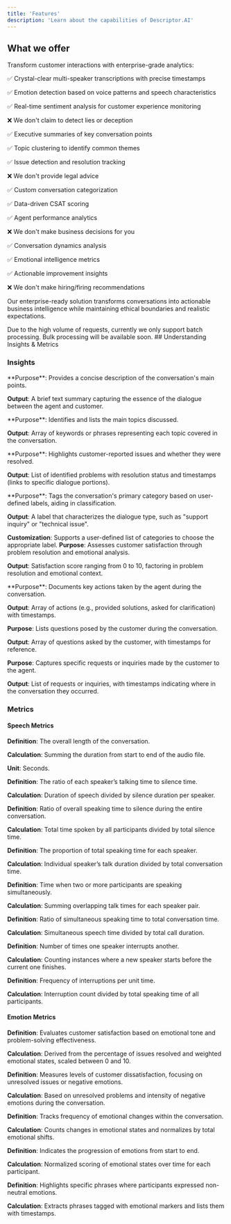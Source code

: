 ```yaml
---
title: 'Features'
description: 'Learn about the capabilities of Descriptor.AI'
---
```


## What we offer

Transform customer interactions with enterprise-grade analytics:

<CardGroup>

<Card title="Advanced Speech Intelligence" icon="waveform-lines">
  ✅ Crystal-clear multi-speaker transcriptions with precise timestamps
  
  ✅ Emotion detection based on voice patterns and speech characteristics
  
  ✅ Real-time sentiment analysis for customer experience monitoring
  
  ❌ We don't claim to detect lies or deception
  
</Card>

<Card title="Strategic Conversation Analysis" icon="chart-network">
  ✅ Executive summaries of key conversation points
  
  ✅ Topic clustering to identify common themes
  
  ✅ Issue detection and resolution tracking
    
  ❌ We don't provide legal advice
</Card>

<Card title="Business Intelligence" icon="magnifying-glass-chart">
  ✅ Custom conversation categorization
  
  ✅ Data-driven CSAT scoring
  
  ✅ Agent performance analytics
  
  ❌ We don't make business decisions for you
  
</Card>

<Card title="Performance Analytics" icon="chart-mixed">
  ✅ Conversation dynamics analysis
  
  ✅ Emotional intelligence metrics
  
  ✅ Actionable improvement insights
    
  ❌ We don't make hiring/firing recommendations
</Card>

</CardGroup>

Our enterprise-ready solution transforms conversations into actionable business intelligence while maintaining ethical boundaries and realistic expectations.

<Info>
Due to the high volume of requests, currently we only support batch processing. 
Bulk processing will be available soon.
</Info>
## Understanding Insights & Metrics

### Insights
<AccordionGroup>
<Accordion title="Summary">
**Purpose**: Provides a concise description of the conversation's main points.

**Output**: A brief text summary capturing the essence of the dialogue between the agent and customer.

</Accordion>
<Accordion title="Topics">
**Purpose**: Identifies and lists the main topics discussed.

**Output**: Array of keywords or phrases representing each topic covered in the conversation.

</Accordion>
<Accordion title="Problems">
**Purpose**: Highlights customer-reported issues and whether they were resolved.

**Output**: List of identified problems with resolution status and timestamps (links to specific dialogue portions).

</Accordion>
<Accordion title="Labeling">
**Purpose**: Tags the conversation's primary category based on user-defined labels, aiding in classification.

**Output**: A label that characterizes the dialogue type, such as "support inquiry" or "technical issue".

**Customization**: Supports a user-defined list of categories to choose the appropriate label.
</Accordion>
<Accordion title="CSAT">
**Purpose**: Assesses customer satisfaction through problem resolution and emotional analysis.

**Output**: Satisfaction score ranging from 0 to 10, factoring in problem resolution and emotional context.

</Accordion>
<Accordion title="AgentActions">
**Purpose**: Documents key actions taken by the agent during the conversation.

**Output**: Array of actions (e.g., provided solutions, asked for clarification) with timestamps.

</Accordion>
<Accordion title="Questions">

**Purpose**: Lists questions posed by the customer during the conversation.

**Output**: Array of questions asked by the customer, with timestamps for reference.

</Accordion>
<Accordion title="CustomerRequests">

**Purpose**: Captures specific requests or inquiries made by the customer to the agent.

**Output**: List of requests or inquiries, with timestamps indicating where in the conversation they occurred.

</Accordion>
</AccordionGroup>

### Metrics

#### Speech Metrics

<AccordionGroup>

<Accordion title="Total Call Duration">

**Definition**: The overall length of the conversation.

**Calculation**: Summing the duration from start to end of the audio file.

**Unit**: Seconds.
</Accordion>
<Accordion title="Speaker to Silence Ratio">

**Definition**: The ratio of each speaker’s talking time to silence time.

**Calculation**: Duration of speech divided by silence duration per speaker.

</Accordion>
<Accordion title="Total Speech to Silence Ratio">

**Definition**: Ratio of overall speaking time to silence during the entire conversation.

**Calculation**: Total time spoken by all participants divided by total silence time.

</Accordion>
<Accordion title="Speaker Speech Ratio">

**Definition**: The proportion of total speaking time for each speaker.

**Calculation**: Individual speaker’s talk duration divided by total conversation time.

</Accordion>
<Accordion title="Simultaneous Speech Time">

**Definition**: Time when two or more participants are speaking simultaneously.

**Calculation**: Summing overlapping talk times for each speaker pair.

</Accordion>
<Accordion title="Simultaneous Speech Ratio">

**Definition**: Ratio of simultaneous speaking time to total conversation time.

**Calculation**: Simultaneous speech time divided by total call duration.

</Accordion>
<Accordion title="Interruption Count">

**Definition**: Number of times one speaker interrupts another.

**Calculation**: Counting instances where a new speaker starts before the current one finishes.

</Accordion>
<Accordion title="Interruption Rate">

**Definition**: Frequency of interruptions per unit time.

**Calculation**: Interruption count divided by total speaking time of all participants.
</Accordion>
</AccordionGroup>

#### Emotion Metrics

<AccordionGroup>

<Accordion title="CSAT Rate">

**Definition**: Evaluates customer satisfaction based on emotional tone and problem-solving effectiveness.

**Calculation**: Derived from the percentage of issues resolved and weighted emotional states, scaled between 0 and 10.

</Accordion>
<Accordion title="DSAT (Dissatisfaction Score)">

**Definition**: Measures levels of customer dissatisfaction, focusing on unresolved issues or negative emotions.

**Calculation**: Based on unresolved problems and intensity of negative emotions during the conversation.
</Accordion>
<Accordion title="Emotional Volatility">

**Definition**: Tracks frequency of emotional changes within the conversation.

**Calculation**: Counts changes in emotional states and normalizes by total emotional shifts.
</Accordion>
<Accordion title="Emotional Evolution">

**Definition**: Indicates the progression of emotions from start to end.

**Calculation**: Normalized scoring of emotional states over time for each participant.
</Accordion>
<Accordion title="Emotional Phrases">

**Definition**: Highlights specific phrases where participants expressed non-neutral emotions.

**Calculation**: Extracts phrases tagged with emotional markers and lists them with timestamps.
</Accordion>
</AccordionGroup>
